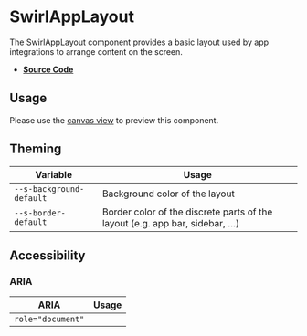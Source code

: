 
<Meta title="Components/SwirlAppLayout" />

# SwirlAppLayout

The SwirlAppLayout component provides a basic layout used by app integrations to
arrange content on the screen.

- **[Source Code](https://github.com/flip-corp/swirl/tree/main/packages/swirl-components/src/components/swirl-app-layout)**

## Usage

Please use the
[canvas view](?path=/story/components-swirlapplayout--swirl-app-layout) to
preview this component.

<Controls of={Stories.SwirlAppLayout} />

## Theming

| Variable                 | Usage                                                                       |
| ------------------------ | --------------------------------------------------------------------------- |
| `--s-background-default` | Background color of the layout                                              |
| `--s-border-default`     | Border color of the discrete parts of the layout (e.g. app bar, sidebar, …) |

## Accessibility

### ARIA

| ARIA              | Usage |
| ----------------- | ----- |
| `role="document"` |       |
